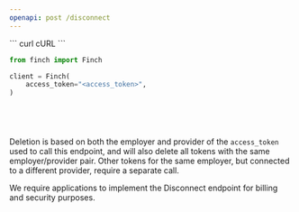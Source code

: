 ```yaml
---
openapi: post /disconnect
---
```

<RequestExample>
``` curl cURL
```

``` python Python
from finch import Finch

client = Finch(
    access_token="<access_token>",
)

```

``` javascript Node
```

``` go Go
```

``` java Java
```

``` kotlin Kotlin
```
</RequestExample>

Deletion is based on both the employer and provider of the `access_token` used to call this endpoint, and will also delete all tokens with the same employer/provider pair. Other tokens for the same employer, but connected to a different provider, require a separate call.

We require applications to implement the Disconnect endpoint for billing and security purposes.